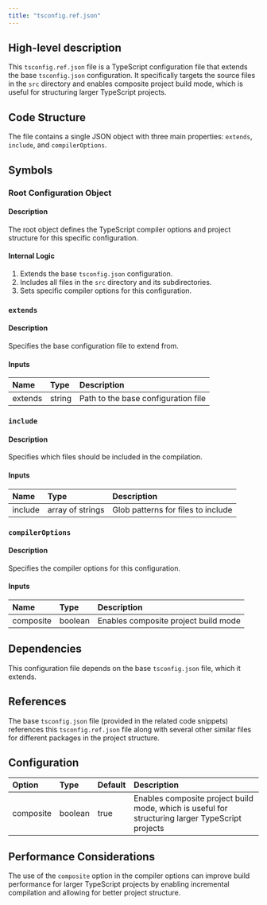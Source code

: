 ```yaml
---
title: "tsconfig.ref.json"
---
```


## High-level description
This `tsconfig.ref.json` file is a TypeScript configuration file that extends the base `tsconfig.json` configuration. It specifically targets the source files in the `src` directory and enables composite project build mode, which is useful for structuring larger TypeScript projects.

## Code Structure
The file contains a single JSON object with three main properties: `extends`, `include`, and `compilerOptions`.

## Symbols

### Root Configuration Object
#### Description
The root object defines the TypeScript compiler options and project structure for this specific configuration.

#### Internal Logic
1. Extends the base `tsconfig.json` configuration.
2. Includes all files in the `src` directory and its subdirectories.
3. Sets specific compiler options for this configuration.

### `extends`
#### Description
Specifies the base configuration file to extend from.

#### Inputs
| Name | Type | Description |
|:-----|:-----|:------------|
| extends | string | Path to the base configuration file |

### `include`
#### Description
Specifies which files should be included in the compilation.

#### Inputs
| Name | Type | Description |
|:-----|:-----|:------------|
| include | array of strings | Glob patterns for files to include |

### `compilerOptions`
#### Description
Specifies the compiler options for this configuration.

#### Inputs
| Name | Type | Description |
|:-----|:-----|:------------|
| composite | boolean | Enables composite project build mode |

## Dependencies
This configuration file depends on the base `tsconfig.json` file, which it extends.

## References
The base `tsconfig.json` file (provided in the related code snippets) references this `tsconfig.ref.json` file along with several other similar files for different packages in the project structure.

## Configuration
| Option | Type | Default | Description |
|:-------|:-----|:--------|:------------|
| composite | boolean | true | Enables composite project build mode, which is useful for structuring larger TypeScript projects |

## Performance Considerations
The use of the `composite` option in the compiler options can improve build performance for larger TypeScript projects by enabling incremental compilation and allowing for better project structure.